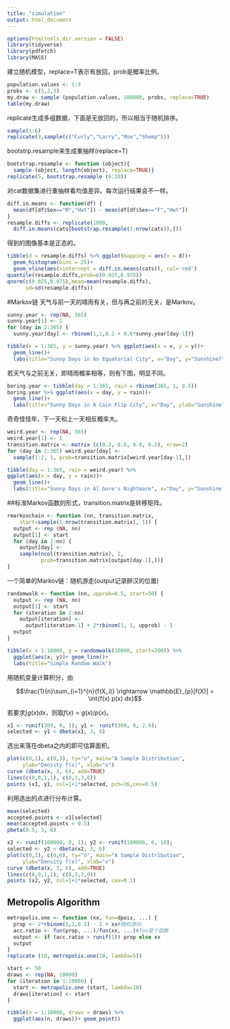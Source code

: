 ```yaml
---
title: "simulation"
output: html_document
---
```


```r
options(htmltools.dir.version = FALSE)
library(tidyverse)
library(pdfetch)
library(MASS)
```

建立随机模型，replace=T表示有放回，prob是概率比例。
```r
population.values <- 1:3
probs <- c(5,2,3)
my.draw <- sample (population.values, 100000, probs, replace=TRUE)
table(my.draw)
```

replicate生成多组数据，下面是无放回的，所以相当于随机排序。
```r
sample(1:6)
replicate(3,sample(c("Curly","Larry","Moe","Shemp")))
```

bootstrp.resample来生成重抽样(replace=T)
```r
bootstrap.resample <- function (object){
  sample (object, length(object), replace=TRUE)}
replicate(5, bootstrap.resample (6:10))
```

对cat数据集进行重抽样看均值差异。每次运行结果会不一样。
```r
diff.in.means <- function(df) {
  mean(df[df$Sex=="M","Hwt"]) - mean(df[df$Sex=="F","Hwt"])
}
resample.diffs <- replicate(1000, 
  diff.in.means(cats[bootstrap.resample(1:nrow(cats)),]))
```

得到的图像基本是正态的。
```r
tibble(d = resample.diffs) %>% ggplot(mapping = aes(x = d))+
  geom_histogram(bins = 25)+
  geom_vline(aes(xintercept = diff.in.means(cats)), col='red')
quantile(resample.diffs,prob=c(0.025,0.975))
qnorm(c(0.025,0.975),mean=mean(resample.diffs),
      sd=sd(resample.diffs))
```

#Markov链
天气与前一天的晴雨有关，但与再之前的无关，是Markov。
```r
sunny.year <- rep(NA, 365)
sunny.year[1] <- 1
for (day in 2:365) {
  sunny.year[day] <- rbinom(1,1,0.2 + 0.6*sunny.year[day-1])}
```

```r
tibble(x = 1:365, y = sunny.year) %>% ggplot(aes(x = x, y = y))+
  geom_line()+
  labs(title="Sunny Days in An Equatorial City", x="Day", y="Sunshine?")
```

若天气与之前无关，即晴雨概率相等，则有下图，明显不同。
```r
boring.year <- tibble(day = 1:365, rain = rbinom(365, 1, 0.5))
boring.year %>% ggplot(aes(x = day, y = rain))+ 
  geom_line()+
  labs(title="Sunny Days in A Coin Flip City", x="Day", ylab="Sunshine?")
```

奇奇怪怪年，下一天和上一天相反概率大。
```r
weird.year <- rep(NA, 365)
weird.year[1] <- 1
transition.matrix <- matrix (c(0.2, 0.8, 0.8, 0.2), nrow=2)
for (day in 2:365) weird.year[day] <- 
  sample(1:2, 1, prob=transition.matrix[weird.year[day-1],])
```

```r
tibble(day = 1:365, rain = weird.year) %>% 
ggplot(aes(x = day, y = rain))+
  geom_line()+
  labs(title="Sunny Days in Al Gore's Nightmare", x="Day", y="Sunshine?")
```

##标准Markov函数的形式，transition.matrix是转移矩阵。
```r
rmarkovchain <- function (nn, transition.matrix, 
    start=sample(1:nrow(transition.matrix), 1)) {
  output <- rep (NA, nn)
  output[1] <- start
  for (day in 2:nn) {
    output[day] <- 
    sample(ncol(transition.matrix), 1, 
           prob=transition.matrix[output[day-1],])}
}
```

一个简单的Markov链：随机游走(output记录醉汉的位置)
```r
randomwalk <- function (nn, upprob=0.5, start=50) {
  output <- rep (NA, nn)
  output[1] <- start
  for (iteration in 2:nn) 
    output[iteration] <- 
      output[iteration-1] + 2*rbinom(1, 1, upprob) - 1
  output  
}
```
```r
tibble(x = 1:10000, y = randomwalk(10000, start=200)) %>% 
  ggplot(aes(x, y))+ geom_line()+
  labs(title="Simple Random Walk")
```

用随机变量计算积分，由

$$\frac{1}{n}\sum_{i=1}^{n}{f(X_i)} \rightarrow \mathbb{E}_{p}[f(X)] =
  \int{f(x) p(x) dx}$$
  
  若要求$\int g(x)dx$，则取$f(x)=g(x)/p(x)$。
  
```r
x1 <- runif(300, 0, 1); y1 <- runif(300, 0, 2.6); 
selected <- y1 < dbeta(x1, 3, 6)
```

选出来落在dbeta之内的即可估算面积。
```r
plot(c(0,1), c(0,3), ty="n", main="A Sample Distribution", 
     ylab="Density f(x)", xlab="x")
curve (dbeta(x, 3, 6), add=TRUE)
lines(c(0,0,1,1), c(0,3,3,0))
points (x1, y1, col=1+1*selected, pch=16,cex=0.5)
```

利用选出的点进行分布计算。
```r
mean(selected)
accepted.points <- x1[selected]
mean(accepted.points < 0.5)
pbeta(0.5, 3, 6)
```

```r
x2 <- runif(100000, 0, 1); y2 <- runif(100000, 0, 10); 
selected <- y2 < dbeta(x2, 3, 6)
plot(c(0,1), c(0,6), ty="n", main="A Sample Distribution", 
     ylab="Density f(x)", xlab="x")
curve (dbeta(x, 3, 6), add=TRUE)
lines(c(0,0,1,1), c(0,3,3,0))
points (x2, y2, col=1+1*selected, cex=0.1)
```

## Metropolis Algorithm
```r
metropolis.one <- function (xx, fun=dpois, ...) {
  prop <- 2*rbinom(1,1,0.5) - 1 + xx#随机游动
  acc.ratio <- fun(prop, ...)/fun(xx, ...)#fun是个函数
  output <- if (acc.ratio > runif(1)) prop else xx
  output
}
replicate (10, metropolis.one(10, lambda=5))
```
```r
start <- 50
draws <- rep(NA, 10000)
for (iteration in 1:10000) {
  start <- metropolis.one (start, lambda=10)
  draws[iteration] <- start
}
```
```r
tibble(n = 1:10000, draws = draws) %>% 
  ggplot(aes(n, draws))+ geom_point()
```










